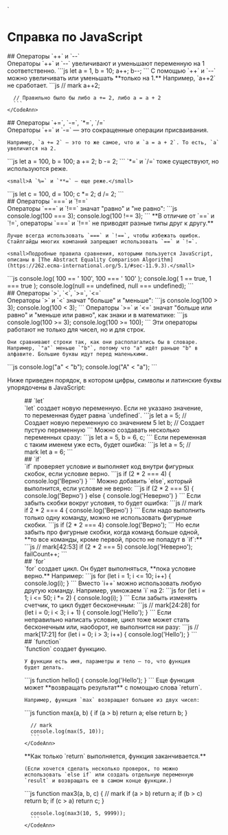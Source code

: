 
<style jsx>{`
  h2 {
    padding-bottom: 0.5rem;
    border-bottom: 2px solid #bbb;
  }
`}</style>`

# Справка по JavaScript

<div id="inc-dec">
## Операторы `++` и `--`
</div>

<Boxes>
  <Box>
    Операторы `++` и `--` увеличивают и уменьшают переменную на 1 соответственно.
  </Box>
  <Box>
    <CodeAnn ok="Теперь a = 2, b = 9">
      ```js
      let a = 1, b = 10;
      a++;
      b--;
      ```
    </CodeAnn>
  </Box>
</Boxes>

<Boxes>
  <Box>
    С помощью `++` и `--` можно увеличивать или уменьшать **только на 1.** Например, `a++2` не сработает.
  </Box>
  <Box>
    <CodeAnn error="Unexpected number">
      ```js
      // mark
      a++2;
      
      // Правильно было бы либо a += 2, либо a = a + 2
      ```
    </CodeAnn>
  </Box>
</Boxes>

<div id="autoassign">
## Операторы `+=`, `-=`, `*=`, `/=`
</div>

<Boxes>
  <Box>
    Операторы `+=` и `-=` — это сокращенные операции присваивания.
    
    Например, `a += 2` — это то же самое, что и `a = a + 2`. То есть, `a` увеличится на 2.
  </Box>
  <Box>
    <CodeAnn ok="Теперь a = 102, b = 98">
      ```js
      let a = 100, b = 100;
      a += 2;
      b -= 2;
      ```
    </CodeAnn>
  </Box>
</Boxes>

<Boxes>
  <Box>
    `*=` и `/=` тоже существуют, но используются реже.

    <small>А `%=` и `**=` — еще реже.</small>
  </Box>
  <Box>
    <CodeAnn ok="Теперь c = 200, d = 50">
      ```js
      let c = 100, d = 100;
      c *= 2;
      d /= 2;
      ```
    </CodeAnn>
  </Box>
</Boxes>

<div id="eq-neq">
## Операторы `===` и `!==`
</div>

<Boxes>
  <Box>
    Операторы `===` и `!==` значат "равно" и "не равно":
  </Box>
  <Box>
    <CodeAnn ok="Выводит false и true">
      ```js
      console.log(100 === 3);
      console.log(100 !== 3);
      ```
    </CodeAnn>
  </Box>
</Boxes>

<Boxes id="eqeqeq">
  <Box>
    **В отличие от `==` и `!=`, операторы `===` и `!==` не приводят разные типы друг к другу.**

    Лучше всегда использовать `===` и `!==`, чтобы избежать ошибок. Стайлгайды многих компаний запрещают использовать `==` и `!=`.

    <small>Подробные правила сравнения, которыми пользуется JavaScript, описаны в [The Abstract Equality Comparison Algorithm](https://262.ecma-international.org/5.1/#sec-11.9.3).</small>
  </Box>
  <Box>
    <CodeAnn warn="Во всех этих случаях == дает true, а === дает false">
      ```js
      console.log( 100 == ' 100',     100 === ' 100'   );
      console.log(   1 == true,         1 === true     );
      console.log(null == undefined, null === undefined);
      ```
    </CodeAnn>
  </Box>
</Boxes>

<div id="less-more">
## Операторы `>`, `<`, `>=`, `<=`
</div>

<Boxes>
  <Box>
    Операторы `>` и `<` значат "больше" и "меньше":
  </Box>
  <Box>
    <CodeAnn ok="Выводит true и false">
      ```js
      console.log(100 > 3);
      console.log(100 < 3);
      ```
    </CodeAnn>
  </Box>
</Boxes>

<Boxes>
  <Box>
    Операторы `>=` и `<=` значат "больше или равно" и "меньше или равно", как знаки <InlineMath math="\geq"/> и <InlineMath math="\leq"/> в математике:
  </Box>
  <Box>
    <CodeAnn ok="Оба выводят true">
      ```js
      console.log(100 >= 3);
      console.log(100 >= 100);
      ```
    </CodeAnn>
  </Box>
</Boxes>

<Boxes>
  <Box>
    Эти операторы работают не только для чисел, но и для строк.

    Они сравнивают строки так, как они располагались бы в словаре. Например, `"a"` меньше `"b"`, потому что "a" идёт раньше "b" в алфавите. Большие буквы идут перед маленькими.
  </Box>
  <Box>
    <CodeAnn ok="Оба выводят true">
      ```js
      console.log("a" < "b");
      console.log("A" < "a");
      ```
    </CodeAnn>
  </Box>
</Boxes>

Ниже приведен порядок, в котором цифры, символы и латинские буквы упорядочены в JavaScript:

<Figure image="/ascii.png" />

<div id="let">
## `let` 
</div>

<Boxes>
  <Box>
    `let` создает новую переменную. Если не указано значение, то переменная будет равна `undefined`.
  </Box>
  <Box>
    <CodeAnn ok="a = 5, b = undefined">
      ```js
      let a = 5;   // Создает новую переменную со значением 5
      let b;       // Создает пустую переменную
      ```
    </CodeAnn>
  </Box>
</Boxes>

<Boxes>
  <Box>
    Можно создавать несколько переменных сразу:
  </Box>
  <Box>
    <CodeAnn ok="a = 5, b = 6, c = undefined">
      ```js
      let a = 5, b = 6, c;
      ```
    </CodeAnn>
  </Box>
</Boxes>

<Boxes id="cannot-declare-a-let-variable-twice">
  <Box>
    Если переменная с таким именем уже есть, будет ошибка:
  </Box>
  <Box>
    <CodeAnn error="Cannot declare a let variable twice: 'a'.">
      ```js
      let a = 5;
      // mark
      let a = 6;
      ```
    </CodeAnn>
  </Box>
</Boxes>

<div id="if">
## `if`
</div>

<Boxes>
  <Box>
    `if` проверяет условие и выполняет код внутри фигурных скобок, если условие верно.
  </Box>
  <Box>
    <CodeAnn ok="Выводит 'Верно'">
      ```js
      if (2 * 2 === 4) {
        console.log('Верно')
      }
      ```
    </CodeAnn>
  </Box>
</Boxes>

<Boxes id="if-else">
  <Box>
    Можно добавить `else`, который выполнится, если условие не верно:
  </Box>
  <Box>
    <CodeAnn ok="Выводит 'Неверно'">
      ```js
      if (2 * 2 === 5) {
        console.log('Верно')
      } else {
        console.log('Неверно')
      }
      ```
    </CodeAnn>
  </Box>
</Boxes>

<Boxes>
  <Box>
    Если забыть скобки вокруг условия, то будет ошибка:
  </Box>
  <Box>
    <CodeAnn error="Unexpected number">
      ```js
      // mark
      if 2 * 2 === 4 {
        console.log('Верно')
      }
      ```
    </CodeAnn>
  </Box>
</Boxes>

<Boxes>
  <Box>
    Если надо выполнить только одну команду, можно не использовать фигурные скобки.
  </Box>
  <Box>
    <CodeAnn ok="Выводит 'Верно'">
      ```js
      if (2 * 2 === 4) console.log('Верно');
      ```
    </CodeAnn>
  </Box>
</Boxes>
    
<Boxes>
  <Box>
    Но если забыть про фигурные скобки, когда команд больше одной, **то все команды, кроме первой, просто не попадут в `if`:**
  </Box>
  <Box>
    <CodeAnn warn="Выделенная строчка выполнится, хотя не должна">
      ```js
      // mark[42:53]
      if (2 * 2 === 5) console.log('Неверно'); failCount++;
      ```
    </CodeAnn>
  </Box>
</Boxes>

<div id="for">
## `for`
</div>

<Boxes>
  <Box>
    `for` создает цикл. Он будет выполняться, **пока условие верно.** Например:
  </Box>
  <Box>
    <CodeAnn ok="Выводит 1, 2, 3, 4, 5, 6, 7, 8, 9, 10">
      ```js
      for (let i = 1; i <= 10; i++) {
        console.log(i);
      }
      ```
    </CodeAnn>
  </Box>
</Boxes>

<Boxes>
  <Box>
    Вместо `i++` можно использовать любую другую команду. Например, умножаем `i` на 2:
  </Box>
  <Box>
    <CodeAnn ok="Выводит 1, 2, 4, 8, 16, 32">
      ```js
      for (let i = 1; i <= 50; i *= 2) {
        console.log(i);
      }
      ```
    </CodeAnn>
  </Box>
</Boxes>

<Boxes>
  <Box>
    Если забыть изменять счетчик, то цикл будет бесконечным:
  </Box>
  <Box>
    <CodeAnn warn="i + 1 не изменяет переменную, поэтому цикл зависнет">
      ```js
      // mark[24:28]
      for (let i = 0; i < 3; i + 1) {
        console.log('Hello');
      }
      ```
    </CodeAnn>
  </Box>
</Boxes>

<Boxes>
  <Box>
    Если неправильно написать условие, цикл тоже может стать бесконечным или, наоборот, не выполнится ни разу:
  </Box>
  <Box>
    <CodeAnn warn="i > 3 уже сразу не выполняется, поэтому цикл ничего не сделает">
      ```js
      // mark[17:21]
      for (let i = 0; i > 3; i++) {
        console.log('Hello');
      }
      ```
    </CodeAnn>
  </Box>
</Boxes>

<div id="function">
## `function`
</div>

<Boxes>
  <Box>
    `function` создает функцию.
    
    У функции есть имя, параметры и тело — то, что функция будет делать.
  </Box>
  <Box>
    <CodeAnn ok="Функция объявлена и ее можно использовать: hello()">
      ```js
      function hello() {
        console.log('Hello');
      }
      ```
    </CodeAnn>
  </Box>
</Boxes>

<Boxes id="return">
  <Box>
    Еще функция может **возвращать результат** с помощью слова `return`.
    
    Например, функция `max` возвращает большее из двух чисел:
  </Box>
  <Box>
    <CodeAnn ok="Выводит 10">
      ```js
      function max(a, b) {
        if (a > b) return a; else return b;
      }

      // mark
      console.log(max(5, 10));
      ```
    </CodeAnn>
  </Box>
</Boxes>

<Boxes id="return">
  <Box>
    **Как только `return` выполняется, функция заканчивается.**

    (Если хочется сделать несколько проверок, то можно использовать `else if` или создать отдельную переменную `result` и возвращать ее в самом конце функции.)
  </Box>
  <Box>
    <CodeAnn warn="Вернет 10, потому что 'return' закончил функцию">
      ```js
      function max3(a, b, c) {
        // mark
        if (a > b) return a;
        if (b > c) return b;
        if (c > a) return c;
      }

      console.log(max3(10, 5, 9999));
      ```
    </CodeAnn>
  </Box>
</Boxes>

